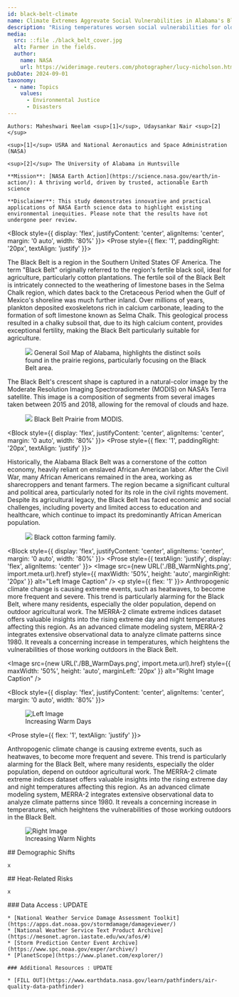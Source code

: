 ```yaml
---
id: black-belt-climate
name: Climate Extremes Aggrevate Social Vulnerabilities in Alabama's Black Belt
description: "Rising temperatures worsen social vulnerabilities for older adults by increasing their heat-related health risks."
media:
  src: ::file ./black_belt_cover.jpg
  alt: Farmer in the fields.
  author:
    name: NASA
    url: https://widerimage.reuters.com/photographer/lucy-nicholson.html
pubDate: 2024-09-01
taxonomy:
  - name: Topics
    values:
      - Environmental Justice
      - Disasters
---
```


<Block> 
  <Prose>

    Authors: Maheshwari Neelam <sup>[1]</sup>, Udaysankar Nair <sup>[2]</sup>

    <sup>[1]</sup> USRA and National Aeronautics and Space Administration (NASA)
    
    <sup>[2]</sup> The University of Alabama in Huntsville

    **Mission**: [NASA Earth Action](https://science.nasa.gov/earth/in-action/): A thriving world, driven by trusted, actionable Earth science

    **Disclaimer**: This study demonstrates innovative and practical applications of NASA Earth science data to highlight existing environmental inequities. Please note that the results have not undergone peer review.
  </Prose>
</Block>

<Block style={{ display: 'flex', justifyContent: 'center', alignItems: 'center', margin: '0 auto', width: '80%' }}>
  <Prose style={{ flex: '1', paddingRight: '20px', textAlign: 'justify' }}>
    <p>
     The Black Belt is a region in the Southern United States OF America. The term "Black Belt" originally referred to the region's fertile black soil, ideal for agriculture, particularly cotton plantations. The fertile soil of the Black Belt is intricately connected to the weathering of limestone bases in the Selma Chalk region, which dates back to the Cretaceous Period when the Gulf of Mexico's shoreline was much further inland. Over millions of years, plankton deposited exoskeletons rich in calcium carbonate, leading to the formation of soft limestone known as Selma Chalk. This geological process resulted in a chalky subsoil that, due to its high calcium content, provides exceptional fertility, making the Black Belt particularly suitable for agriculture.
    </p>
  </Prose>
  <Figure style={{ flex: '0 0 auto', marginLeft: '20px' }}>
    <Image
      src={new URL('./soilmap_Alabama.png', import.meta.url).href}
      style={{ maxWidth: '100%', height: 'auto' }}
    />
    <Caption attrAuthor='Data.gov' attrUrl='https://hdl.loc.gov/loc.gmd/g3971j.ct010657'>
      General Soil Map of Alabama, highlights the distinct soils found in the prairie regions, particularly focusing on the Black Belt area. 
    </Caption>
  </Figure>
</Block>

<Block>
  <Prose>
    The Black Belt's crescent shape is captured in a natural-color image by the Moderate Resolution Imaging Spectroradiometer (MODIS) on NASA’s Terra satellite. This image is a composition of segments from several images taken between 2015 and 2018, allowing for the removal of clouds and haze.  
  </Prose>
  <Figure>
      <Image
      src={new URL('./blackbelt_tmo_2015-2018_lrg.jpg', import.meta.url).href}
    />
    <Caption attrAuthor='Data.gov' attrUrl='https://earthobservatory.nasa.gov/images/92321/black-belt-prairie'>
      Black Belt Prairie from MODIS.
    </Caption>
  </Figure>
</Block>

<Block style={{ display: 'flex', justifyContent: 'center', alignItems: 'center', margin: '0 auto', width: '80%' }}>
  <Prose style={{ flex: '1', paddingRight: '20px', textAlign: 'justify' }}>
    <p>
     Historically, the Alabama Black Belt was a cornerstone of the cotton economy, heavily reliant on enslaved African American labor. After the Civil War, many African Americans remained in the area, working as sharecroppers and tenant farmers. The region became a significant cultural and political area, particularly noted for its role in the civil rights movement. Despite its agricultural legacy, the Black Belt has faced economic and social challenges, including poverty and limited access to education and healthcare, which continue to impact its predominantly African American population.
    </p>
  </Prose>
  <Figure style={{ flex: '0 0 auto', marginLeft: '20px' }}>
    <Image
      src={new URL('./Black_cotton_farming_family.jpg', import.meta.url).href}
      style={{ maxWidth: '100%', height: 'auto' }}
    />
    <Caption attrAuthor='Data.gov' attrUrl='https://en.wikipedia.org/wiki/History_of_African-American_agriculture'>
      Black cotton farming family.
    </Caption>
  </Figure> 
</Block>

<Block style={{ display: 'flex', justifyContent: 'center', alignItems: 'center', margin: '0 auto', width: '80%' }}>
  <Prose style={{ textAlign: 'justify', display: 'flex', alignItems: 'center' }}>
    <Image
      src={new URL('./BB_WarmNights.png', import.meta.url).href}
      style={{ maxWidth: '50%', height: 'auto', marginRight: '20px' }}
      alt="Left Image Caption"
    />
    <p style={{ flex: '1' }}>
      Anthropogenic climate change is causing extreme events, such as heatwaves, to become more frequent and severe. This trend is particularly alarming for the Black Belt, where many residents, especially the older population, depend on outdoor agricultural work. The MERRA-2 climate extreme indices dataset offers valuable insights into the rising extreme day and night temperatures affecting this region. As an advanced climate modeling system, MERRA-2 integrates extensive observational data to analyze climate patterns since 1980. It reveals a concerning increase in temperatures, which heightens the vulnerabilities of those working outdoors in the Black Belt.
    </p>
    <Image
      src={new URL('./BB_WarmDays.png', import.meta.url).href}
      style={{ maxWidth: '50%', height: 'auto', marginLeft: '20px' }}
      alt="Right Image Caption"
    />
  </Prose>
</Block>

<Block style={{ display: 'flex', justifyContent: 'center', alignItems: 'center', margin: '0 auto', width: '80%' }}>
  <Figure style={{ flex: '0 0 auto', marginRight: '20px' }}>
    <Image
      src={new URL('./BB_WarmNights.png', import.meta.url).href}
      style={{ maxWidth: '50%', height: 'auto' }}
      alt="Left Image"
    />
    <figcaption style={{ textAlign: 'center' }}>Increasing Warm Days</figcaption>
  </Figure>
  
  <Prose style={{ flex: '1', textAlign: 'justify' }}>
    <p>
      Anthropogenic climate change is causing extreme events, such as heatwaves, to become more frequent and severe. This trend is particularly alarming for the Black Belt, where many residents, especially the older population, depend on outdoor agricultural work. The MERRA-2 climate extreme indices dataset offers valuable insights into the rising extreme day and night temperatures affecting this region. As an advanced climate modeling system, MERRA-2 integrates extensive observational data to analyze climate patterns since 1980. It reveals a concerning increase in temperatures, which heightens the vulnerabilities of those working outdoors in the Black Belt.
    </p>
  </Prose>

  <Figure style={{ flex: '0 0 auto', marginLeft: '20px' }}>
    <Image
      src={new URL('./BB_WarmNights.png', import.meta.url).href}
      style={{ maxWidth: '50%', height: 'auto' }}
      alt="Right Image"
    />
    <figcaption style={{ textAlign: 'center' }}>Increasing Warm Nights</figcaption>
  </Figure>
</Block>




<Block>
  <Prose>
    ## Demographic Shifts
    
    x
  </Prose>
</Block>


<Block>
  <Prose>
    ## Heat-Related Risks
    
    x
  </Prose>
</Block>

<Block>
  <Prose>
    ### Data Access : UPDATE 

    * [National Weather Service Damage Assessment Toolkit](https://apps.dat.noaa.gov/stormdamage/damageviewer/)
    * [National Weather Service Text Product Archive](https://mesonet.agron.iastate.edu/wx/afos/#)
    * [Storm Prediction Center Event Archive](https://www.spc.noaa.gov/exper/archive/)
    * [PlanetScope](https://www.planet.com/explorer/)

    ### Additional Resources : UPDATE

    * [FILL OUT](https://www.earthdata.nasa.gov/learn/pathfinders/air-quality-data-pathfinder)

  </Prose>
</Block>